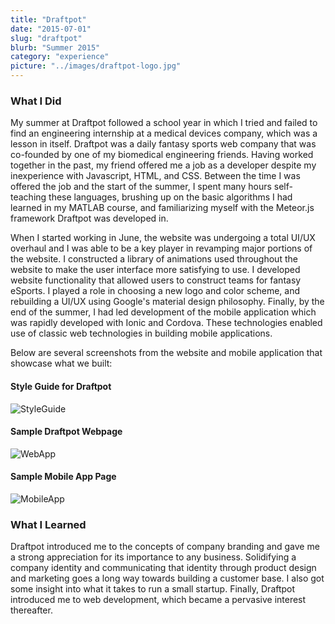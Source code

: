 ```yaml
---
title: "Draftpot"
date: "2015-07-01"
slug: "draftpot"
blurb: "Summer 2015"
category: "experience"
picture: "../images/draftpot-logo.jpg"
---
```


### What I Did
My summer at Draftpot followed a school year in which I tried and failed to find an engineering internship at a medical devices company, which was a lesson in itself. Draftpot was a daily fantasy sports web company that was co-founded by one of my biomedical engineering friends. Having worked together in the past, my friend offered me a job as a developer despite my inexperience with Javascript, HTML, and CSS. Between the time I was offered the job and the start of the summer, I spent many hours self-teaching these languages, brushing up on the basic algorithms I had learned in my MATLAB course, and familiarizing myself with the Meteor.js framework Draftpot was developed in.

When I started working in June, the website was undergoing a total UI/UX overhaul and I was able to be a key player in revamping major portions of the website. I constructed a library of animations used throughout the website to make the user interface more satisfying to use. I developed website functionality that allowed users to construct teams for fantasy eSports. I played a role in choosing a new logo and color scheme, and rebuilding a UI/UX using Google's material design philosophy. Finally, by the end of the summer, I had led development of the mobile application which was rapidly developed with Ionic and Cordova. These technologies enabled use of classic web technologies in building mobile applications.

Below are several screenshots from the website and mobile application that showcase what we built:
<h4 style={{textAlign: "center"}}>Style Guide for Draftpot</h4>

![StyleGuide](../images/draftpot-styleguide.png "Draftpot Style Guide")

<h4 style={{textAlign: "center"}}>Sample Draftpot Webpage</h4>

![WebApp](../images/draftpot-web.jpg "Draftpot Web App")

<h4 style={{textAlign: "center"}}>Sample Mobile App Page</h4>

![MobileApp](../images/draftpot-mobile.jpg "Draftpot Mobile App")


### What I Learned
Draftpot introduced me to the concepts of company branding and gave me a strong appreciation for its importance to any business. Solidifying a company identity and communicating that identity through product design and marketing goes a long way towards building a customer base. I also got some insight into what it takes to run a small startup. Finally, Draftpot introduced me to web development, which became a pervasive interest thereafter.